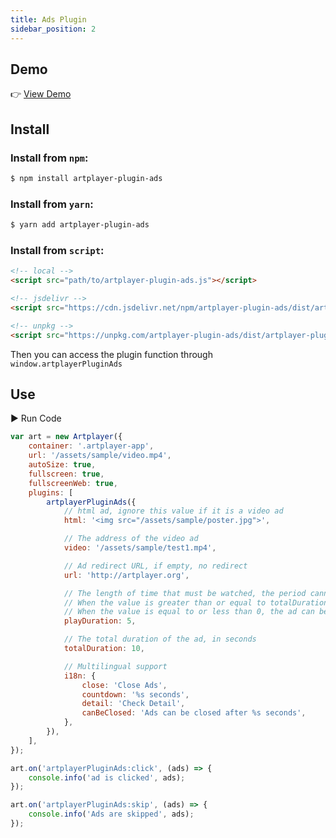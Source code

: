 ```yaml
---
title: Ads Plugin
sidebar_position: 2
---
```


## Demo

👉 [View Demo](https://artplayer.org/?libs=./uncompiled/artplayer-plugin-ads/index.js&example=ads)

## Install

### Install from `npm`:

```bash
$ npm install artplayer-plugin-ads
```

### Install from `yarn`:

```bash
$ yarn add artplayer-plugin-ads
```

### Install from `script`:

```html
<!-- local -->
<script src="path/to/artplayer-plugin-ads.js"></script>

<!-- jsdelivr -->
<script src="https://cdn.jsdelivr.net/npm/artplayer-plugin-ads/dist/artplayer-plugin-ads.js"></script>

<!-- unpkg -->
<script src="https://unpkg.com/artplayer-plugin-ads/dist/artplayer-plugin-ads.js"></script>
```

Then you can access the plugin function through `window.artplayerPluginAds`

## Use

<div className="run-code" data-libs="./uncompiled/artplayer-plugin-ads/index.js">
    ▶ Run Code
</div>

```js
var art = new Artplayer({
    container: '.artplayer-app',
    url: '/assets/sample/video.mp4',
    autoSize: true,
    fullscreen: true,
    fullscreenWeb: true,
    plugins: [
        artplayerPluginAds({
            // html ad, ignore this value if it is a video ad
            html: '<img src="/assets/sample/poster.jpg">',

            // The address of the video ad
            video: '/assets/sample/test1.mp4',

            // Ad redirect URL, if empty, no redirect
            url: 'http://artplayer.org',

            // The length of time that must be watched, the period cannot be skipped, the unit is seconds
            // When the value is greater than or equal to totalDuration, the ad cannot be closed early
            // When the value is equal to or less than 0, the ad can be turned off at any time
            playDuration: 5,

            // The total duration of the ad, in seconds
            totalDuration: 10,

            // Multilingual support
            i18n: {
                close: 'Close Ads',
                countdown: '%s seconds',
                detail: 'Check Detail',
                canBeClosed: 'Ads can be closed after %s seconds',
            },
        }),
    ],
});

art.on('artplayerPluginAds:click', (ads) => {
    console.info('ad is clicked', ads);
});

art.on('artplayerPluginAds:skip', (ads) => {
    console.info('Ads are skipped', ads);
});
```
